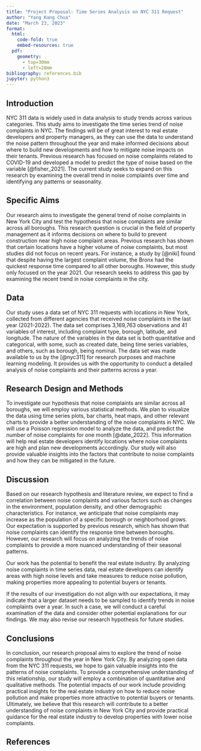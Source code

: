 ```yaml
---
title: "Project Proposal: Time Series Analysis on NYC 311 Request"
author: "Yang Kang Chua"
date: "March 23, 2023"
format:
  html:
    code-fold: true
    embed-resources: true
  pdf: 
    geometry: 
      - top=30mm
      - left=20mm
bibliography: references.bib
jupyter: python3
---
```


## Introduction

NYC 311 data is widely used in data analysis to study trends across various categories. This study aims to investigate the time series trend of noise complaints in NYC. The findings will be of great interest to real estate developers and property managers, as they can use the data to understand the noise pattern throughout the year and make informed decisions about where to build new developments and how to mitigate noise impacts on their tenants. Previous research has focused on noise complaints related to COVID-19 and developed a model to predict the type of noise based on the variable [@fisher_2021]. The current study seeks to expand on this research by examining the overall trend in noise complaints over time and identifying any patterns or seasonality.

## Specific Aims

Our research aims to investigate the general trend of noise complaints in New York City and test the hypothesis that noise complaints are similar across all boroughs. This research question is crucial in the field of property management as it informs decisions on where to build to prevent construction near high noise complaint areas. Previous research has shown that certain locations have a higher volume of noise complaints, but most studies did not focus on recent years. For instance, a study by [@niki] found that despite having the largest complaint volume, the Bronx had the quickest response time compared to all other boroughs. However, this study only focused on the year 2021. Our research seeks to address this gap by examining the recent trend in noise complaints in the city.

## Data

Our study uses a data set of NYC 311 requests with locations in New York, collected from different agencies that received noise complaints in the last year (2021-2022). The data set comprises 3,169,763 observations and 41 variables of interest, including complaint type, borough, latitude, and longitude. The nature of the variables in the data set is both quantitative and categorical, with some, such as created date, being time series variables, and others, such as borough, being nominal. The data set was made available to us by the [@nyc311] for research purposes and machine learning modeling. It provides us with the opportunity to conduct a detailed analysis of noise complaints and their patterns across a year.

## Research Design and Methods

To investigate our hypothesis that noise complaints are similar across all boroughs, we will employ various statistical methods. We plan to visualize the data using time series plots, bar charts, heat maps, and other relevant charts to provide a better understanding of the noise complaints in NYC. We will use a Poisson regression model to analyze the data, and predict the number of noise complaints for one month [@date_2022]. This information will help real estate developers identify locations where noise complaints are high and plan new developments accordingly. Our study will also provide valuable insights into the factors that contribute to noise complaints and how they can be mitigated in the future.

## Discussion

Based on our research hypothesis and literature review, we expect to find a correlation between noise complaints and various factors such as changes in the environment, population density, and other demographic characteristics. For instance, we anticipate that noise complaints may increase as the population of a specific borough or neighborhood grows. Our expectation is supported by previous research, which has shown that noise complaints can identify the response time between boroughs. However, our research will focus on analyzing the trends of noise complaints to provide a more nuanced understanding of their seasonal patterns.

Our work has the potential to benefit the real estate industry. By analyzing noise complaints in time series data, real estate developers can identify areas with high noise levels and take measures to reduce noise pollution, making properties more appealing to potential buyers or tenants.

If the results of our investigation do not align with our expectations, it may indicate that a larger dataset needs to be sampled to identify trends in noise complaints over a year. In such a case, we will conduct a careful examination of the data and consider other potential explanations for our findings. We may also revise our research hypothesis for future studies.

## Conclusions

In conclusion, our research proposal aims to explore the trend of noise complaints throughout the year in New York City. By analyzing open data from the NYC 311 requests, we hope to gain valuable insights into the patterns of noise complaints. To provide a comprehensive understanding of this relationship, our study will employ a combination of quantitative and qualitative methods. The potential impacts of our work include providing practical insights for the real estate industry on how to reduce noise pollution and make properties more attractive to potential buyers or tenants. Ultimately, we believe that this research will contribute to a better understanding of noise complaints in New York City and provide practical guidance for the real estate industry to develop properties with lower noise complaints.

## References

:::{#refs}


:::